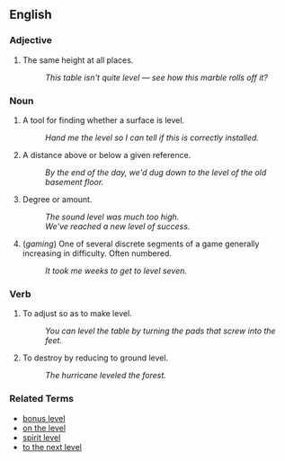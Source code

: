 ==English==

===Adjective===
# The same height at all places.
#: ''This table isn't quite level &mdash; see how this marble rolls off it?''

===Noun===
# A tool for finding whether a surface is level.
#: ''Hand me the level so I can tell if this is correctly installed.''
# A distance above or below a given reference.
#: ''By the end of the day, we'd dug down to the level of the old basement floor.''
# Degree or amount.
#: ''The sound level was much too high.''
#: ''We've reached a new level of success.''
# (''gaming'') One of several discrete segments of a game generally increasing in difficulty.  Often numbered.
#: ''It took me weeks to get to level seven.''

===Verb===
# To adjust so as to make level.
#: ''You can level the table by turning the pads that screw into the feet.''
# To destroy by reducing to ground level.
#: ''The hurricane leveled the forest.''

===Related Terms===
*[[bonus level]]
*[[on the level]]
*[[spirit level]]
*[[to the next level]]